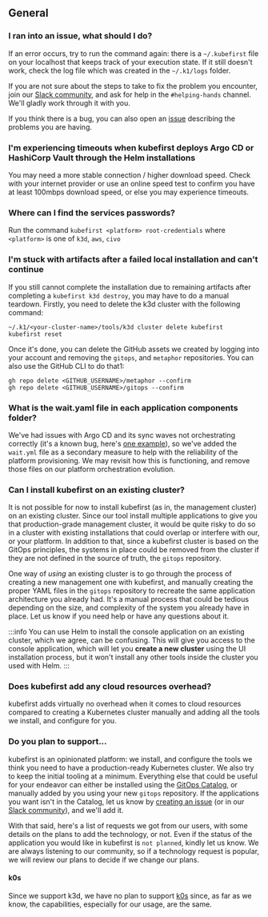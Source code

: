 ## General

### I ran into an issue, what should I do?

If an error occurs, try to run the command again: there is a `~/.kubefirst` file on your localhost that keeps track of your execution state. If it still doesn't work, check the log file which was created in the `~/.k1/logs` folder.

If you are not sure about the steps to take to fix the problem you encounter, join our [Slack community](https://kubefirst.io/slack), and ask for help in the `#helping-hands` channel. We'll gladly work through it with you.

If you think there is a bug, you can also open an [issue](https://github.com/kubefirst/kubefirst/issues) describing the problems you are having.

### I'm experiencing timeouts when kubefirst deploys Argo CD or HashiCorp Vault through the Helm installations

You may need a more stable connection / higher download speed. Check with your internet provider or use an online speed test to confirm you have at least 100mbps download speed, or else you may experience timeouts.

### Where can I find the services passwords?

Run the command `kubefirst <platform> root-credentials` where `<platform>` is one of `k3d`, `aws`, `civo`

### I'm stuck with artifacts after a failed local installation and can't continue

If you still cannot complete the installation due to remaining artifacts after completing a `kubefirst k3d destroy`, you may have to do a manual teardown. Firstly, you need to delete the k3d cluster with the following command:

```shell
~/.k1/<your-cluster-name>/tools/k3d cluster delete kubefirst
kubefirst reset
```

Once it's done, you can delete the GitHub assets we created by logging into your account and removing the `gitops`, and `metaphor` repositories. You can also use the GitHub CLI to do that1:

```shell
gh repo delete <GITHUB_USERNAME>/metaphor --confirm
gh repo delete <GITHUB_USERNAME>/gitops --confirm
```

### What is the wait.yaml file in each application components folder?

We've had issues with Argo CD and its sync waves not orchestrating correctly (it's a known bug, here's [one example](https://github.com/argoproj/argo-cd/issues/12376)), so we've added the `wait.yml` file as a secondary measure to help with the reliability of the platform provisioning. We may revisit how this is functioning, and remove those files on our platform orchestration evolution.

### Can I install kubefirst on an existing cluster?

It is not possible for now to install kubefirst (as in, the management cluster) on an existing cluster. Since our tool install multiple applications to give you that production-grade management cluster, it would be quite risky to do so in a cluster with existing installations that could overlap or interfere with our, or your platform. In addition to that, since a kubefirst cluster is based on the GitOps principles, the systems in place could be removed from the cluster if they are not defined in the source of truth, the `gitops` repository.

One way of _using_ an existing cluster is to go through the process of creating a new management one with kubefirst, and manually creating the proper YAML files in the `gitops` repository to recreate the same application architecture you already had. It's a manual process that could be tedious depending on the size, and complexity of the system you already have in place. Let us know if you need help or have any questions about it.

:::info
You can use Helm to install the console application on an existing cluster, which we agree, can be confusing. This will give you access to the console application, which will let you **create a new cluster** using the UI installation process, but it won't install any other tools inside the cluster you used with Helm.
:::

### Does kubefirst add any cloud resources overhead?

kubefirst adds virtually no overhead when it comes to cloud resources compared to creating a Kubernetes cluster manually and adding all the tools we install, and configure for you.

<!-- markdownlint-disable MD026 -->
### Do you plan to support...

kubefirst is an opinionated platform: we install, and configure the tools we think you need to have a production-ready Kubernetes cluster. We also try to keep the initial tooling at a minimum. Everything else that could be useful for your endeavor can either be installed using the [GitOps Catalog](gitops-catalog), or manually added by you using your new `gitops` repository. If the applications you want isn't in the Catalog, let us know by [creating an issue](https://github.com/kubefirst/gitops-catalog/issues/new) (or in our [Slack community](https://kubefirst.io/slack)), and we'll add it.

With that said, here's a list of requests we got from our users, with some details on the plans to add the technology, or not. Even if the status of the application you would like in kubefirst is `not planned`, kindly let us know. We are always listening to our community, so if a technology request is popular, we will review our plans to decide if we change our plans.

#### k0s

Since we support k3d, we have no plan to support [k0s](https://github.com/k0sproject/k0s) since, as far as we know, the capabilities, especially for our usage, are the same.

